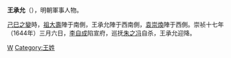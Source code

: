 {{Unreferenced|time=2022-04-24T02:40:50+00:00}}
'''王承允'''（{{bd|?||?|}}），明朝軍事人物。

[[己巳之變|己巳之變]]時，[[祖大壽|祖大壽]]陣于南側，王承允陣于西南側，[[袁崇煥|袁崇煥]]陣于西側。崇祯十七年（1644年）三月六日，[[李自成|李自成]]陷宣府，巡抚[[朱之冯|朱之冯]]自杀，王承允迎降。

[[Category:明朝軍事人物|W]]
[[Category:王姓|Category:王姓]]